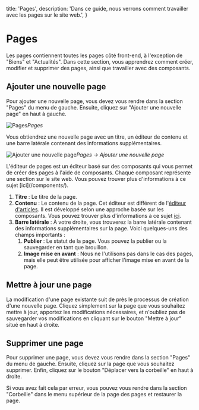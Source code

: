   title: 'Pages',
  description:
    'Dans ce guide, nous verrons comment travailler avec les pages sur le site web.',
}

# Pages

Les pages contiennent toutes les pages côté front-end, à l'exception de "Biens" et "Actualités". Dans cette section, vous apprendrez comment créer, modifier et supprimer des pages, ainsi que travailler avec des composants.

## Ajouter une nouvelle page

Pour ajouter une nouvelle page, vous devez vous rendre dans la section "Pages" du menu de gauche. Ensuite, cliquez sur "Ajouter une nouvelle page" en haut à gauche.

![Pages](/screenshots/pages.png)*Pages*

Vous obtiendrez une nouvelle page avec un titre, un éditeur de contenu et une barre latérale contenant des informations supplémentaires.

![Ajouter une nouvelle page](/screenshots/add-new-page.png)*Pages -> Ajouter une nouvelle page*

<Note>
  L'éditeur de pages est un éditeur basé sur des composants qui vous permet de créer des pages à l'aide de composants. Chaque composant représente une section sur le site web. Vous pouvez trouver plus d'informations à ce sujet [ici](/components/).
</Note>

1. **Titre** : Le titre de la page.
2. **Contenu** : Le contenu de la page. Cet éditeur est différent de l'[éditeur d'articles](/posts). Il est développé selon une approche basée sur les composants. Vous pouvez trouver plus d'informations à ce sujet [ici](/components/).
3. **Barre latérale** : À votre droite, vous trouverez la barre latérale contenant des informations supplémentaires sur la page. Voici quelques-uns des champs importants :
    1. **Publier** : Le statut de la page. Vous pouvez la publier ou la sauvegarder en tant que brouillon.
    2. **Image mise en avant** : Nous ne l'utilisons pas dans le cas des pages, mais elle peut être utilisée pour afficher l'image mise en avant de la page.

## Mettre à jour une page

La modification d'une page existante suit de près le processus de création d'une nouvelle page. Cliquez simplement sur la page que vous souhaitez mettre à jour, apportez les modifications nécessaires, et n'oubliez pas de sauvegarder vos modifications en cliquant sur le bouton "Mettre à jour" situé en haut à droite.

## Supprimer une page

Pour supprimer une page, vous devez vous rendre dans la section "Pages" du menu de gauche. Ensuite, cliquez sur la page que vous souhaitez supprimer. Enfin, cliquez sur le bouton "Déplacer vers la corbeille" en haut à droite.

Si vous avez fait cela par erreur, vous pouvez vous rendre dans la section "Corbeille" dans le menu supérieur de la page des pages et restaurer la page.
